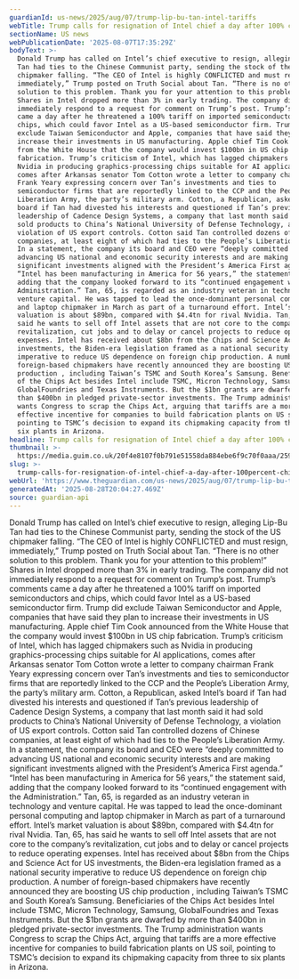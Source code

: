 ```yaml
---
guardianId: us-news/2025/aug/07/trump-lip-bu-tan-intel-tariffs
webTitle: Trump calls for resignation of Intel chief a day after 100% chip tariff threat
sectionName: US news
webPublicationDate: '2025-08-07T17:35:29Z'
bodyText: >-
  Donald Trump has called on Intel’s chief executive to resign, alleging Lip-Bu
  Tan had ties to the Chinese Communist party, sending the stock of the US
  chipmaker falling. “The CEO of Intel is highly CONFLICTED and must resign,
  immediately,” Trump posted on Truth Social about Tan. “There is no other
  solution to this problem. Thank you for your attention to this problem!”
  Shares in Intel dropped more than 3% in early trading. The company did not
  immediately respond to a request for comment on Trump’s post. Trump’s comments
  came a day after he threatened a 100% tariff on imported semiconductors and
  chips, which could favor Intel as a US-based semiconductor firm. Trump did
  exclude Taiwan Semiconductor and Apple, companies that have said they plan to
  increase their investments in US manufacturing. Apple chief Tim Cook announced
  from the White House that the company would invest $100bn in US chip
  fabrication. Trump’s criticism of Intel, which has lagged chipmakers such as
  Nvidia in producing graphics-processing chips suitable for AI applications,
  comes after Arkansas senator Tom Cotton wrote a letter to company chairman
  Frank Yeary expressing concern over Tan’s investments and ties to
  semiconductor firms that are reportedly linked to the CCP and the People’s
  Liberation Army, the party’s military arm. Cotton, a Republican, asked Intel’s
  board if Tan had divested his interests and questioned if Tan’s previous
  leadership of Cadence Design Systems, a company that last month said it had
  sold products to China’s National University of Defense Technology, a
  violation of US export controls. Cotton said Tan controlled dozens of Chinese
  companies, at least eight of which had ties to the People’s Liberation Army.
  In a statement, the company its board and CEO were “deeply committed to
  advancing US national and economic security interests and are making
  significant investments aligned with the President’s America First agenda.”
  “Intel has been manufacturing in America for 56 years,” the statement said,
  adding that the company looked forward to its “continued engagement with the
  Administration.” Tan, 65, is regarded as an industry veteran in technology and
  venture capital. He was tapped to lead the once-dominant personal computing
  and laptop chipmaker in March as part of a turnaround effort. Intel’s market
  valuation is about $89bn, compared with $4.4tn for rival Nvidia. Tan, 65, has
  said he wants to sell off Intel assets that are not core to the company’s
  revitalization, cut jobs and to delay or cancel projects to reduce operating
  expenses. Intel has received about $8bn from the Chips and Science Act for US
  investments, the Biden-era legislation framed as a national security
  imperative to reduce US dependence on foreign chip production. A number of
  foreign-based chipmakers have recently announced they are boosting US chip
  production , including Taiwan’s TSMC and South Korea’s Samsung. Beneficiaries
  of the Chips Act besides Intel include TSMC, Micron Technology, Samsung,
  GlobalFoundries and Texas Instruments. But the $1bn grants are dwarfed by more
  than $400bn in pledged private-sector investments. The Trump administration
  wants Congress to scrap the Chips Act, arguing that tariffs are a more
  effective incentive for companies to build fabrication plants on US soil,
  pointing to TSMC’s decision to expand its chipmaking capacity from three to
  six plants in Arizona.
headline: Trump calls for resignation of Intel chief a day after 100% chip tariff threat
thumbnail: >-
  https://media.guim.co.uk/20f4e8107f0b791e51558da884ebe6f9c70f0aaa/259_0_5422_4339/500.jpg
slug: >-
  trump-calls-for-resignation-of-intel-chief-a-day-after-100percent-chip-tariff-threat
webUrl: 'https://www.theguardian.com/us-news/2025/aug/07/trump-lip-bu-tan-intel-tariffs'
generatedAt: '2025-08-28T20:04:27.469Z'
source: guardian-api
---
```

Donald Trump has called on Intel’s chief executive to resign, alleging Lip-Bu Tan had ties to the Chinese Communist party, sending the stock of the US chipmaker falling. “The CEO of Intel is highly CONFLICTED and must resign, immediately,” Trump posted on Truth Social about Tan. “There is no other solution to this problem. Thank you for your attention to this problem!” Shares in Intel dropped more than 3% in early trading. The company did not immediately respond to a request for comment on Trump’s post. Trump’s comments came a day after he threatened a 100% tariff on imported semiconductors and chips, which could favor Intel as a US-based semiconductor firm. Trump did exclude Taiwan Semiconductor and Apple, companies that have said they plan to increase their investments in US manufacturing. Apple chief Tim Cook announced from the White House that the company would invest $100bn in US chip fabrication. Trump’s criticism of Intel, which has lagged chipmakers such as Nvidia in producing graphics-processing chips suitable for AI applications, comes after Arkansas senator Tom Cotton wrote a letter to company chairman Frank Yeary expressing concern over Tan’s investments and ties to semiconductor firms that are reportedly linked to the CCP and the People’s Liberation Army, the party’s military arm. Cotton, a Republican, asked Intel’s board if Tan had divested his interests and questioned if Tan’s previous leadership of Cadence Design Systems, a company that last month said it had sold products to China’s National University of Defense Technology, a violation of US export controls. Cotton said Tan controlled dozens of Chinese companies, at least eight of which had ties to the People’s Liberation Army. In a statement, the company its board and CEO were “deeply committed to advancing US national and economic security interests and are making significant investments aligned with the President’s America First agenda.” “Intel has been manufacturing in America for 56 years,” the statement said, adding that the company looked forward to its “continued engagement with the Administration.” Tan, 65, is regarded as an industry veteran in technology and venture capital. He was tapped to lead the once-dominant personal computing and laptop chipmaker in March as part of a turnaround effort. Intel’s market valuation is about $89bn, compared with $4.4tn for rival Nvidia. Tan, 65, has said he wants to sell off Intel assets that are not core to the company’s revitalization, cut jobs and to delay or cancel projects to reduce operating expenses. Intel has received about $8bn from the Chips and Science Act for US investments, the Biden-era legislation framed as a national security imperative to reduce US dependence on foreign chip production. A number of foreign-based chipmakers have recently announced they are boosting US chip production , including Taiwan’s TSMC and South Korea’s Samsung. Beneficiaries of the Chips Act besides Intel include TSMC, Micron Technology, Samsung, GlobalFoundries and Texas Instruments. But the $1bn grants are dwarfed by more than $400bn in pledged private-sector investments. The Trump administration wants Congress to scrap the Chips Act, arguing that tariffs are a more effective incentive for companies to build fabrication plants on US soil, pointing to TSMC’s decision to expand its chipmaking capacity from three to six plants in Arizona.
